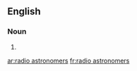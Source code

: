 {{also|radioastronomers}}
==English==

===Noun===
{{head|en|noun plural form}}

# {{plural of|radio astronomer|lang=en}}

[[ar:radio astronomers]]
[[fr:radio astronomers]]